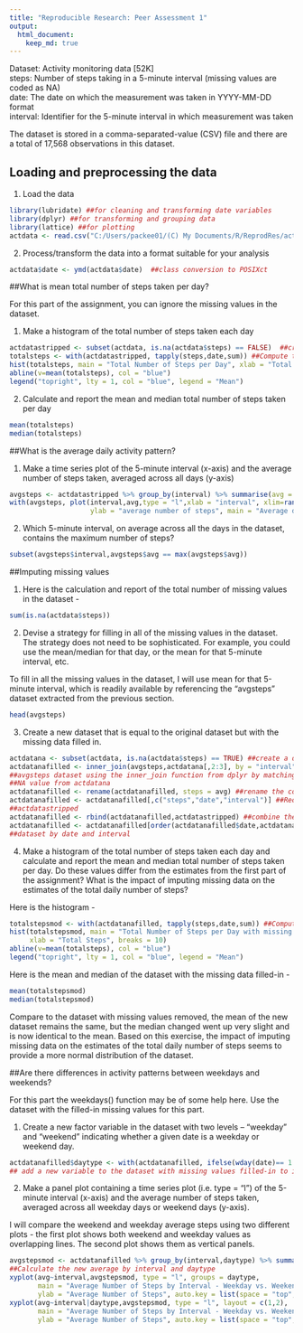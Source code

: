 ```yaml
---
title: "Reproducible Research: Peer Assessment 1"
output: 
  html_document:
    keep_md: true
---
```

  
Dataset: Activity monitoring data [52K]  
steps: Number of steps taking in a 5-minute interval (missing values are coded as NA)  
date: The date on which the measurement was taken in YYYY-MM-DD format  
interval: Identifier for the 5-minute interval in which measurement was taken   
  
The dataset is stored in a comma-separated-value (CSV) file and there are a total of 17,568 observations in this dataset.  
  
## Loading and preprocessing the data
1. Load the data  

```r
library(lubridate) ##for cleaning and transforming date variables
library(dplyr) ##for transforming and grouping data
library(lattice) ##for plotting
actdata <- read.csv("C:/Users/packee01/(C) My Documents/R/ReprodRes/activity.csv")  ##load data
```
  
  
2. Process/transform the data into a format suitable for your analysis  
```r
actdata$date <- ymd(actdata$date)  ##class conversion to POSIXct
```
  
  
##What is mean total number of steps taken per day?  
  
For this part of the assignment, you can ignore the missing values in the dataset.  
  
1.  Make a histogram of the total number of steps taken each day  

```r
actdatastripped <- subset(actdata, is.na(actdata$steps) == FALSE)  ##create a subset with NA removed
totalsteps <- with(actdatastripped, tapply(steps,date,sum)) ##Compute total steps for each date
hist(totalsteps, main = "Total Number of Steps per Day", xlab = "Total Steps", breaks = 10)
abline(v=mean(totalsteps), col = "blue")
legend("topright", lty = 1, col = "blue", legend = "Mean")

```
  
2.  Calculate and report the mean and median total number of steps taken per day  

```r
mean(totalsteps)
median(totalsteps)
```


##What is the average daily activity pattern?  
  
1.  Make a time series plot of the 5-minute interval (x-axis) and the average number of steps taken, averaged across all days (y-axis)  

```r
avgsteps <- actdatastripped %>% group_by(interval) %>% summarise(avg = mean(steps))
with(avgsteps, plot(interval,avg,type = "l",xlab = "interval", xlim=range(interval),
                    ylab = "average number of steps", main = "Average daily activity pattern"))
```

2.  Which 5-minute interval, on average across all the days in the dataset, contains the maximum number of steps?  
```r
subset(avgsteps$interval,avgsteps$avg == max(avgsteps$avg))
```
  
  
##Imputing missing values  

1.  Here is the calculation and report of the total number of missing values in the dataset -
```r
sum(is.na(actdata$steps))
```

2.  Devise a strategy for filling in all of the missing values in the dataset. The strategy does not need to be sophisticated. For example, you could use the mean/median for that day, or the mean for that 5-minute interval, etc.

To fill in all the missing values in the dataset, I will use mean for that 5-minute interval, which is readily available by referencing the "avgsteps" dataset extracted from the previous section.

```r
head(avgsteps)
```

3.  Create a new dataset that is equal to the original dataset but with the missing data filled in.

```r
actdatana <- subset(actdata, is.na(actdata$steps) == TRUE) ##create a dataset of only missing values
actdatanafilled <- inner_join(avgsteps,actdatana[,2:3], by = "interval")  ##combine the actdatana and 
##avgsteps dataset using the inner_join function from dplyr by matching on interval, and exclude the 
##NA value from actdatana
actdatanafilled <- rename(actdatanafilled, steps = avg) ##rename the column
actdatanafilled <- actdatanafilled[,c("steps","date","interval")] ##Reorder the columns to match 
##actdatastripped
actdatanafilled <- rbind(actdatanafilled,actdatastripped) ##combine the NA-only and NA-removed dataset
actdatanafilled <- actdatanafilled[order(actdatanafilled$date,actdatanafilled$interval),] ##reorder the 
##dataset by date and interval
```

4.  Make a histogram of the total number of steps taken each day and calculate and report the mean and median total number of steps taken per day. Do these values differ from the estimates from the first part of the assignment? What is the impact of imputing missing data on the estimates of the total daily number of steps?

Here is the histogram - 
    
```r
totalstepsmod <- with(actdatanafilled, tapply(steps,date,sum)) ##Compute total steps for each date
hist(totalstepsmod, main = "Total Number of Steps per Day with missing values filled-in", 
     xlab = "Total Steps", breaks = 10)
abline(v=mean(totalsteps), col = "blue")
legend("topright", lty = 1, col = "blue", legend = "Mean")
```


Here is the mean and median of the dataset with the missing data filled-in - 

```r
mean(totalstepsmod)
median(totalstepsmod)
```

Compare to the dataset with missing values removed, the mean of the new dataset remains the same, but the median changed went up very slight and is now identical to the mean. Based on this exercise, the impact of imputing missing data on the estimates of the total daily number of steps seems to provide a more normal distribution of the dataset.


##Are there differences in activity patterns between weekdays and weekends?  

For this part the weekdays() function may be of some help here. Use the dataset with the filled-in missing values for this part.  

1.  Create a new factor variable in the dataset with two levels -- "weekday" and "weekend" indicating whether a given date is a weekday or weekend day.

```r
actdatanafilled$daytype <- with(actdatanafilled, ifelse(wday(date)== 1 | wday(date) == 7,"Weekend","Weekday"))
## add a new variable to the dataset with missing values filled-in to indicate weekend vs. weekday
```

2.  Make a panel plot containing a time series plot (i.e. type = "l") of the 5-minute interval (x-axis) and the average number of steps taken, averaged across all weekday days or weekend days (y-axis). 

I will compare the weekend and weekday average steps using two different plots - the first plot shows both weekend and weekday values as overlapping lines.  The second plot shows them as vertical panels.
```r
avgstepsmod <- actdatanafilled %>% group_by(interval,daytype) %>% summarise(avg = mean(steps)) 
##Calculate the new average by interval and daytype
xyplot(avg~interval,avgstepsmod, type = "l", groups = daytype, 
       main = "Average Number of Steps by Interval - Weekday vs. Weekend", 
       ylab = "Average Number of Steps", auto.key = list(space = "top",points = FALSE, lines = TRUE)) 
xyplot(avg~interval|daytype,avgstepsmod, type = "l", layout = c(1,2),
       main = "Average Number of Steps by Interval - Weekday vs. Weekend", 
       ylab = "Average Number of Steps", auto.key = list(space = "top",points = FALSE, lines = TRUE))
```